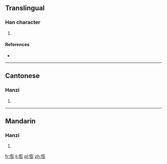 ==Translingual==

===Han character===
{{Han char|rn=61|rad=心|as=12|sn=15|four=92022|canj=PGTH|ids=⿰忄彭}}

# {{defn|Han|sort=心12}}

====References====
* {{Han ref|kx=0402.010|dkj=11194|hdz=42353.020|uh=6189|ud=24969|bh=E57E|bd=58750}}

----

==Cantonese==

===Hanzi===
{{yue-hanzi|jyut=[[paang4]]|y=paang4}}

# {{defn|lang=yue|sort=心12}}

----

==Mandarin==

===Hanzi===
{{cmn-hanzi|pin=[[péng]] ([[peng2]])|wg=p'eng<sup>2</sup>}}

# {{defn|lang=cmn|sort=心12}}

[[fr:憉]]
[[li:憉]]
[[pl:憉]]
[[zh:憉]]